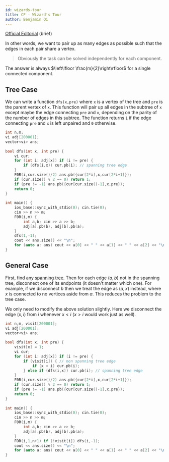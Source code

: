 ```yaml
---
id: wizards-tour
title: CF - Wizard's Tour
author: Benjamin Qi
---
```


[Official Editorial](https://codeforces.com/blog/entry/54604) (brief)

In other words, we want to pair up as many edges as possible such that the edges in each pair share a vertex.

> Obviously the task can be solved independently for each component.

The answer is always $\left\lfloor \frac{m}{2}\right\rfloor$ for a single connected component. 

## Tree Case

<Spoiler title="Solution">

We can write a function `dfs(x,pre)` where `x` is a vertex of the tree and `pre` is the parent vertex of `x`. This function will pair up all edges in the subtree of `x` except maybe the edge connecting `pre` and `x`, depending on the parity of the number of edges in this subtree. The function returns `1` if the edge connecting `pre` and `x` is left unpaired and `0` otherwise.

```cpp
int n,m;
vi adj[200001];
vector<vi> ans;
 
bool dfs(int x, int pre) {
	vi cur;
	for (int i: adj[x]) if (i != pre) {
		if (dfs(i,x)) cur.pb(i); // spanning tree edge
	}
	F0R(i,cur.size()/2) ans.pb({cur[2*i],x,cur[2*i+1]});
	if (cur.size() % 2 == 0) return 1;
	if (pre != -1) ans.pb({cur[cur.size()-1],x,pre});
	return 0;
}
 
int main() {
	ios_base::sync_with_stdio(0); cin.tie(0);
	cin >> n >> m;
	F0R(i,m) {
		int a,b; cin >> a >> b;
		adj[a].pb(b), adj[b].pb(a);
	}
	dfs(1,-1);
	cout << ans.size() << "\n";
	for (auto a: ans) cout << a[0] << " " << a[1] << " " << a[2] << "\n";
}
```

</Spoiler>

## General Case

<Spoiler title="Solution">

First, find any [spanning tree](/CPH.pdf#page=151). Then for each edge $(a,b)$ not in the spanning tree, disconnect one of its endpoints (it doesn't matter which one). For example, if we disconnect $b$ then we treat the edge as $(a,x)$ instead, where $x$ is connected to no vertices aside from $a$. This reduces the problem to the tree case.

We only need to modify the above solution slightly. Here we disconnect the edge $(x,i)$ from $i$ whenever $x<i$ ($x>i$ would work just as well).

```cpp
int n,m, visit[200001];
vi adj[200001];
vector<vi> ans;
 
bool dfs(int x, int pre) {
	visit[x] = 1;
	vi cur;
	for (int i: adj[x]) if (i != pre) {
		if (visit[i]) { // non spanning tree edge
			if (x < i) cur.pb(i);
		} else if (dfs(i,x)) cur.pb(i); // spanning tree edge
	}
	F0R(i,cur.size()/2) ans.pb({cur[2*i],x,cur[2*i+1]});
	if (cur.size() % 2 == 0) return 1;
	if (pre != -1) ans.pb({cur[cur.size()-1],x,pre});
	return 0;
}
 
int main() {
	ios_base::sync_with_stdio(0); cin.tie(0);
	cin >> n >> m;
	F0R(i,m) {
		int a,b; cin >> a >> b;
		adj[a].pb(b), adj[b].pb(a);
	}
	FOR(i,1,n+1) if (!visit[i]) dfs(i,-1);
	cout << ans.size() << "\n";
	for (auto a: ans) cout << a[0] << " " << a[1] << " " << a[2] << "\n";
}
```

</Spoiler>

